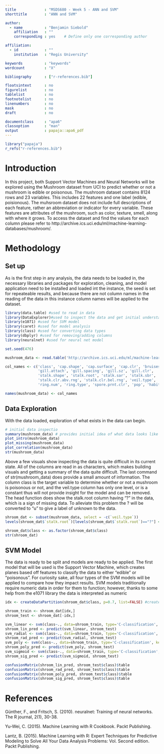 ```yaml
---
title             : "MSDS680 - Week 5 - ANN and SVM"
shorttitle        : "ANN and SVM"

author: 
  - name          : "Benjamin Siebold"
    affiliation   : ""
    corresponding : yes    # Define only one corresponding author

affiliation:
  - id            : ""
    institution   : "Regis University"

keywords          : "keywords"
wordcount         : "X"

bibliography      : ["r-references.bib"]

floatsintext      : no
figurelist        : no
tablelist         : no
footnotelist      : no
linenumbers       : no
mask              : no
draft             : no

documentclass     : "apa6"
classoption       : "man"
output            : papaja::apa6_pdf
---
```


```r
library("papaja")
r_refs("r-references.bib")
```

# Introduction
  In this project, both Support Vector Machines and Neural Networks will be explored using the Mushroom dataset from UCI to predict whether or not a mushroom is edible or poisonous. The mushroom dataset contains 8124 rows and 23 variables. This includes 22 features and one label (edible, poisionous). The muhsroom dataset does not include full descriptions of each feature, rather an abbreviation or indicator for every variable. These features are attributes of the mushroom, such as color, texture, smell, along with where it grows.  To access the dataset and find the values for each column please refer to http://archive.ics.uci.edu/ml/machine-learning-databases/mushroom/.
  
# Methodology
## Set up
  As is the first step in any analysis, the data needs to be loaded in, the necessary libraries and packages for exploration, cleaning, and model application need to be installed and loaded int the instance, the seed is set for repeateable results, and because there are not column names in the reading of the data in this instance column names will be applied to the dataset.

```r
library(data.table) #used to read in data
library(DataExplorer)#used to inspect the data and get initial understanding
library(e1071) #used for SVM model
library(caret) #used for model analysis
library(class) #used for converting data types
library(dbplyr) #used for removing/adding columns
library(neuralnet) #used for neural net model

set.seed(476)

mushroom_data <- read.table('http://archive.ics.uci.edu/ml/machine-learning-databases/mushroom/agaricus-lepiota.data', header = F, sep = ',')

col_names <- c('class', 'cap.shape', 'cap.surface', 'cap.clr', 'bruises', 'odor',
               'gill.attach', 'gill.spacing', 'gill.sz', 'gill.clr',
               'stalk.shape', 'stalk.root', 'stalk.sar', 'stalk.sbr',
               'stalk.clr.abv.rng', 'stalk.clr.bel.rng', 'veil.type', 'veil.clr',
               'ring.num', 'ring.type', 'spore.prnt.clr', 'pop', 'habitat')

names(mushroom_data) <- col_names
```

## Data Exploration
  With the data loaded, exploration of what exists in the data can begin.

```r
# initial data inspectio
summary(mushroom_data) # provides initial idea of what data looks like
plot_intro(mushroom_data)
plot_missing(mushroom_data)
plot_correlation(mushroom_data)
str(mushroom_data)
```

  Above a few visuals show inspecting the data is quite difficult in its current state. All of the columns are read in as characters, which makes building visuals and getting a summary of the data quite difficult. The last command of str(mushroom_data) does provide a small amount of information. The column class is the target variable to determine whether or not a mushroom is poisonous or not, and the veil.type column has only one level, or is a constant thus will not provide insight for the model and can be removed. The head function does show the stalk.root column having "?" in the data, which is a sign of missing data. To alleviate this problem the ? will be converted to "u" to give a label of unknown to the data.

```r
shroom_dat <- subset(mushroom_data, select = -c(`veil.type`))
levels(shroom_dat$`stalk.root`)[levels(shroom_dat$`stalk.root`)=="?"] <- "u" #converts missing data to "unknown"

shroom_dat$class <- as.factor(shroom_dat$class)
str(shroom_dat)
```

## SVM Model 
  The data is ready to be split and models are ready to be applied. The first model that will be used is the Support Vector Machine, which creates planes based off features to classify the data to either "edible" or "poisonous". For curiosity sake, all four types of the SVM models will be applied to compare how they impact results. SVM models traditionally require numeric data in order for them to function; however, thanks to some help from the e1071 library the data is interpreted as numeric 

```r
idx <- createDataPartition(shroom_dat$class, p=0.7, list=FALSE) #creates index to split data

shroom_train <- shroom_dat[idx,]
shroom_test <- shroom_dat[-idx,] 

svm_linear <- svm(class~., data=shroom_train, type='C-classification', kernel='linear') # applies svm with a linear fit
shroom_lin_pred <- predict(svm_linear, shroom_test)
svm_radial <- svm(class~., data=shroom_train, type='C-classification', kernel='radial') # applies svm with a radial fit
shroom_rad_pred <- predict(svm_radial, shroom_test)
svm_poly <- svm(class~., data=shroom_train, type='C-classification', kernel='polynomial') # applies svm with a polynomial fit
shroom_poly_pred <- predict(svm_poly, shroom_test)
svm_sigmoid <- svm(class~., data=shroom_train, type='C-classification', kernel='sigmoid') # applies svm with a sigmoid fit
shroom_sig_pred <- predict(svm_sigmoid, shroom_test)

confusionMatrix(shroom_lin_pred, shroom_test$class)$table 
confusionMatrix(shroom_rad_pred, shroom_test$class)$table
confusionMatrix(shroom_poly_pred, shroom_test$class)$table
confusionMatrix(shroom_sig_pred, shroom_test$class)$table
```

\newpage

# References

Günther, F., and Fritsch, S. (2010). neuralnet: Training of neural networks. The R journal, 2(1), 30-38.

Yu-Wei, C. (2015). Machine Learning with R Cookbook. Packt Publishing.

Lantz, B. (2015). Machine Learning with R: Expert Techniques for Predictive Modeling to Solve All Your Data Analysis Problems: Vol. Second edition. Packt Publishing.

\begingroup
\setlength{\parindent}{-0.5in}
\setlength{\leftskip}{0.5in}

<div id="refs" custom-style="Bibliography"></div>
\endgroup
